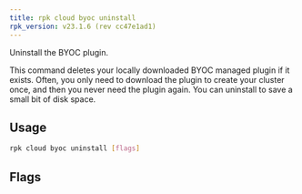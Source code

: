 ```yaml
---
title: rpk cloud byoc uninstall
rpk_version: v23.1.6 (rev cc47e1ad1)
---
```


<head>
  <meta name="title" content="rpk cloud byoc uninstall| Redpanda Docs" />
  <meta name="description" content="rpk cloud byoc uninstall" />
  <link rel="canonical" href="https://docs.redpanda.com/docs/reference/rpk/rpk-cloud/rpk-cloud-byoc-uninstall/" />
</head>

Uninstall the BYOC plugin.

This command deletes your locally downloaded BYOC managed plugin if it exists.
Often, you only need to download the plugin to create your cluster once, and
then you never need the plugin again. You can uninstall to save a small bit of
disk space.

## Usage

```bash
rpk cloud byoc uninstall [flags]
```

## Flags

<!--
[cols=",,",]
|===
|*Value* |*Type* |*Description*
|-h, --help |- |Help for uninstall.
|-v, --verbose |- |Enable verbose logging (default: false).
|===

-->
